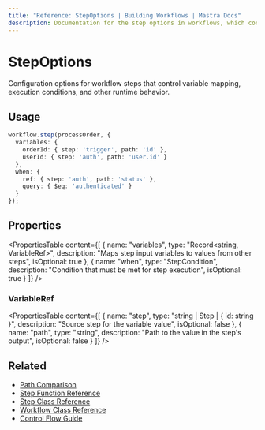 ```yaml
---
title: "Reference: StepOptions | Building Workflows | Mastra Docs"
description: Documentation for the step options in workflows, which control variable mapping, execution conditions, and other runtime behavior.
---
```


# StepOptions

Configuration options for workflow steps that control variable mapping, execution conditions, and other runtime behavior.

## Usage

```typescript
workflow.step(processOrder, {
  variables: {
    orderId: { step: 'trigger', path: 'id' },
    userId: { step: 'auth', path: 'user.id' }
  },
  when: {
    ref: { step: 'auth', path: 'status' },
    query: { $eq: 'authenticated' }
  }
});
```

## Properties

<PropertiesTable
  content={[
    {
      name: "variables",
      type: "Record<string, VariableRef>",
      description: "Maps step input variables to values from other steps",
      isOptional: true
    },
    {
      name: "when",
      type: "StepCondition",
      description: "Condition that must be met for step execution",
      isOptional: true
    }
  ]}
/>

### VariableRef

<PropertiesTable
  content={[
    {
      name: "step",
      type: "string | Step | { id: string }",
      description: "Source step for the variable value",
      isOptional: false
    },
    {
      name: "path",
      type: "string",
      description: "Path to the value in the step's output",
      isOptional: false
    }
  ]}
/>

## Related
- [Path Comparison](../../docs/workflows/control-flow.mdx#path-comparison)
- [Step Function Reference](./step-function.mdx)
- [Step Class Reference](./step-class.mdx)
- [Workflow Class Reference](./workflow.mdx)
- [Control Flow Guide](../../docs/workflows/control-flow.mdx)
